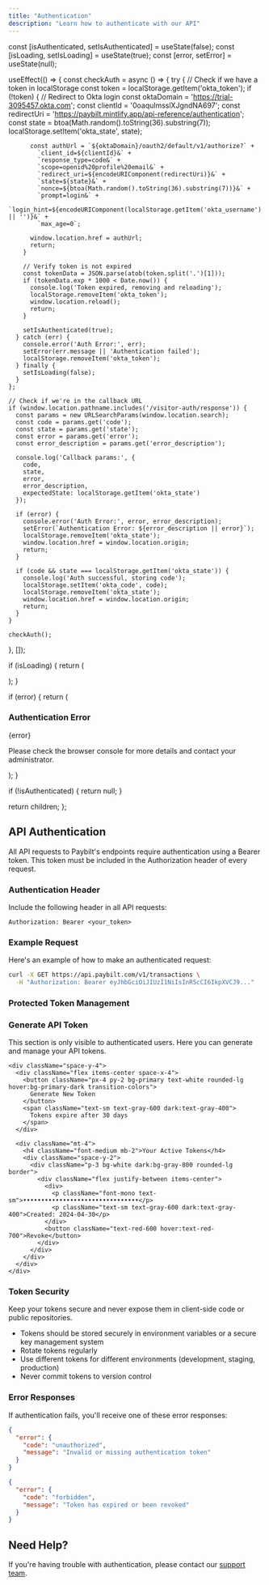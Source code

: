 ```yaml
---
title: "Authentication"
description: "Learn how to authenticate with our API"
---
```


  const [isAuthenticated, setIsAuthenticated] = useState(false);
  const [isLoading, setIsLoading] = useState(true);
  const [error, setError] = useState(null);
  
  useEffect(() => {
    const checkAuth = async () => {
      try {
        // Check if we have a token in localStorage
        const token = localStorage.getItem('okta_token');
        if (!token) {
          // Redirect to Okta login
          const oktaDomain = 'https://trial-3095457.okta.com';
          const clientId = '0oaqulmsslXJgndNA697';
          const redirectUri = 'https://paybilt.mintlify.app/api-reference/authentication';
          const state = btoa(Math.random().toString(36).substring(7));
          localStorage.setItem('okta_state', state);
          
          const authUrl = `${oktaDomain}/oauth2/default/v1/authorize?` +
            `client_id=${clientId}&` +
            `response_type=code&` +
            `scope=openid%20profile%20email&` +
            `redirect_uri=${encodeURIComponent(redirectUri)}&` +
            `state=${state}&` +
            `nonce=${btoa(Math.random().toString(36).substring(7))}&` +
            `prompt=login&` +
            `login_hint=${encodeURIComponent(localStorage.getItem('okta_username') || '')}&` +
            `max_age=0`;

          window.location.href = authUrl;
          return;
        }

        // Verify token is not expired
        const tokenData = JSON.parse(atob(token.split('.')[1]));
        if (tokenData.exp * 1000 < Date.now()) {
          console.log('Token expired, removing and reloading');
          localStorage.removeItem('okta_token');
          window.location.reload();
          return;
        }

        setIsAuthenticated(true);
      } catch (err) {
        console.error('Auth Error:', err);
        setError(err.message || 'Authentication failed');
        localStorage.removeItem('okta_token');
      } finally {
        setIsLoading(false);
      }
    };

    // Check if we're in the callback URL
    if (window.location.pathname.includes('/visitor-auth/response')) {
      const params = new URLSearchParams(window.location.search);
      const code = params.get('code');
      const state = params.get('state');
      const error = params.get('error');
      const error_description = params.get('error_description');
      
      console.log('Callback params:', {
        code,
        state,
        error,
        error_description,
        expectedState: localStorage.getItem('okta_state')
      });
      
      if (error) {
        console.error('Auth Error:', error, error_description);
        setError(`Authentication Error: ${error_description || error}`);
        localStorage.removeItem('okta_state');
        window.location.href = window.location.origin;
        return;
      }
      
      if (code && state === localStorage.getItem('okta_state')) {
        console.log('Auth successful, storing code');
        localStorage.setItem('okta_code', code);
        localStorage.removeItem('okta_state');
        window.location.href = window.location.origin;
        return;
      }
    }

    checkAuth();
  }, []);

  if (isLoading) {
    return (
      <div className="flex items-center justify-center min-h-[60vh]">
        <div className="relative w-16 h-16">
          <div className="absolute inset-0 border-4 border-primary/20 rounded-full"></div>
          <div className="absolute inset-0 border-4 border-primary border-t-transparent rounded-full animate-spin"></div>
        </div>
      </div>
    );
  }

  if (error) {
    return (
      <div className="mt-8 p-6 border rounded-lg bg-red-50 dark:bg-red-900/20">
        <h3 className="text-xl font-semibold mb-4 text-red-600 dark:text-red-400">Authentication Error</h3>
        <p className="text-red-600 dark:text-red-400">{error}</p>
        <p className="mt-4 text-sm text-red-600 dark:text-red-400">
          Please check the browser console for more details and contact your administrator.
        </p>
      </div>
    );
  }

  if (!isAuthenticated) {
    return null;
  }

  return children;
};

## API Authentication

All API requests to Paybilt's endpoints require authentication using a Bearer token. This token must be included in the Authorization header of every request.

### Authentication Header

Include the following header in all API requests:

```http
Authorization: Bearer <your_token>
```

### Example Request

Here's an example of how to make an authenticated request:

```bash
curl -X GET https://api.paybilt.com/v1/transactions \
  -H "Authorization: Bearer eyJhbGciOiJIUzI1NiIsInR5cCI6IkpXVCJ9..."
```

### Protected Token Management

<AuthCheck>
  <div className="mt-8 p-6 border rounded-lg bg-gray-50 dark:bg-gray-900">
    <h3 className="text-xl font-semibold mb-4">Generate API Token</h3>
    <p className="mb-4">This section is only visible to authenticated users. Here you can generate and manage your API tokens.</p>
    
    <div className="space-y-4">
      <div className="flex items-center space-x-4">
        <button className="px-4 py-2 bg-primary text-white rounded-lg hover:bg-primary-dark transition-colors">
          Generate New Token
        </button>
        <span className="text-sm text-gray-600 dark:text-gray-400">
          Tokens expire after 30 days
        </span>
      </div>
      
      <div className="mt-4">
        <h4 className="font-medium mb-2">Your Active Tokens</h4>
        <div className="space-y-2">
          <div className="p-3 bg-white dark:bg-gray-800 rounded-lg border">
            <div className="flex justify-between items-center">
              <div>
                <p className="font-mono text-sm">••••••••••••••••••••••••••••••••</p>
                <p className="text-sm text-gray-600 dark:text-gray-400">Created: 2024-04-30</p>
              </div>
              <button className="text-red-600 hover:text-red-700">Revoke</button>
            </div>
          </div>
        </div>
      </div>
    </div>
  </div>
</AuthCheck>

### Token Security

<Warning>
  Keep your tokens secure and never expose them in client-side code or public repositories.
</Warning>

- Tokens should be stored securely in environment variables or a secure key management system
- Rotate tokens regularly
- Use different tokens for different environments (development, staging, production)
- Never commit tokens to version control

### Error Responses

If authentication fails, you'll receive one of these error responses:

```json
{
  "error": {
    "code": "unauthorized",
    "message": "Invalid or missing authentication token"
  }
}
```

```json
{
  "error": {
    "code": "forbidden",
    "message": "Token has expired or been revoked"
  }
}
```

## Need Help?

If you're having trouble with authentication, please contact our [support team](mailto:support@paybilt.com).
